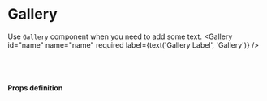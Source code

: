 
<Meta title="uikit/Gallery" component={Gallery} />

# Gallery

Use `Gallery` component when you need to add some text.
<Preview>
  <Story name="Gallery">
    <Gallery
      id="name"
      name="name"
      required
      label={text('Gallery Label', 'Gallery')}
    />
  </Story>
</Preview>

<Preview>
  <Story name="Gallery With image">
      <Gallery
        id="name"
        name="name"
        type="text"
        required
        label={text('Gallery Label2', 'Gallery with image')}
        children={
          [
            {value:"0", url: "https://source.unsplash.com/random/200x200"},
            {value:"1", url: "https://source.unsplash.com/random/400x200"}
          ]
        }
      />
  </Story>
</Preview>

<Preview>
  <Story name="Gallery With image and filename">
      <Gallery
        id="name"
        name="name"
        type="text"
        required
        label={text('Gallery Label2', 'Gallery with image')}
        children={
          [
            {fileName:"image-1.jpeg", value:"0", url: "https://source.unsplash.com/random/200x200"},
            {fileName:"image-2.jpeg", value:"1", url: "https://source.unsplash.com/random/400x200"}
          ]
        }
      />
  </Story>
</Preview>

<br /><br />

#### Props definition

<Props of={Gallery} />
